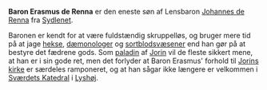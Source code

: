 {{title:Erasmus de Renna}}
{{author:Laura Holmegaard}}
{{timestamp:2009-09-19T09:10:10Z}}
{{copyright:Erasmus de Renna}}
'''Baron Erasmus de Renna''' er den eneste søn af Lensbaron [[Johannes de Renna]] fra [[Sydlenet]].

Baronen er kendt for at være fuldstændig skruppelløs, og bruger mere tid på at jage [[heks|hekse]], [[dæmonolog|dæmonologer]] og [[sortblodsvæsener]] end han gør på at bestyre det fædrene gods. Som [[paladin]] af [[Jorin]] vil de fleste sikkert mene, at han er i sin gode ret, men det forlyder at Baron Erasmus' forhold til [[Jorin|Jorins kirke]] er særdeles ramponeret, og at han sågar ikke længere er velkommen i [[Sværdets Katedral]] i [[Lyshøj]].